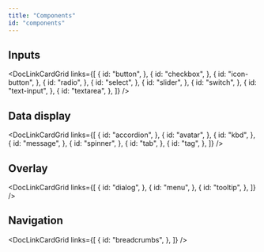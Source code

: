 ```yaml
---
title: "Components"
id: "components"
---
```


## Inputs

<DocLinkCardGrid
  links={[
    {
      id: "button",
    },
    {
      id: "checkbox",
    },
    {
      id: "icon-button",
    },
    {
      id: "radio",
    },
    {
      id: "select",
    },
    {
      id: "slider",
    },
    {
      id: "switch",
    },
    {
      id: "text-input",
    },
    {
      id: "textarea",
    },
  ]}
/>

## Data display

<DocLinkCardGrid
  links={[
    {
      id: "accordion",
    },
    {
      id: "avatar",
    },
    {
      id: "kbd",
    },
    {
      id: "message",
    },
    {
      id: "spinner",
    },
    {
      id: "tab",
    },
    {
      id: "tag",
    },
  ]}
/>

## Overlay

<DocLinkCardGrid
  links={[
    {
      id: "dialog",
    },
    {
      id: "menu",
    },
    {
      id: "tooltip",
    },
  ]}
/>

## Navigation

<DocLinkCardGrid
  links={[
    {
      id: "breadcrumbs",
    },
  ]}
/>
